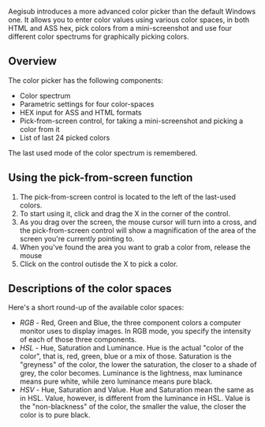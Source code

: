{{todo|review the whole page}}

Aegisub introduces a more advanced color picker than the default Windows one. It allows you to enter color values using various color spaces, in both HTML and ASS hex, pick colors from a mini-screenshot and use four different color spectrums for graphically picking colors.

== Overview ==

{{todo|screenshot}}

The color picker has the following components:
* Color spectrum 
* Parametric settings for four color-spaces 
* HEX input for ASS and HTML formats 
* Pick-from-screen control, for taking a mini-screenshot and picking a color from it 
* List of last 24 picked colors 

The last used mode of the color spectrum is remembered.

== Using the pick-from-screen function ==

{{todo|this is obsolete}}

# The pick-from-screen control is located to the left of the last-used colors. 
# To start using it, click and drag the X in the corner of the control. 
# As you drag over the screen, the mouse cursor will turn into a cross, and the pick-from-screen control will show a magnification of the area of the screen you're currently pointing to. 
# When you've found the area you want to grab a color from, release the mouse 
# Click on the control outisde the X to pick a color. 

== Descriptions of the color spaces ==

Here's a short round-up of the available color spaces:
* ''RGB'' - Red, Green and Blue, the three component colors a computer monitor uses to display images. In RGB mode, you specify the intensity of each of those three components. 
* ''HSL'' - Hue, Saturation and Luminance. Hue is the actual "color of the color", that is, red, green, blue or a mix of those. Saturation is the "greyness" of the color, the lower the saturation, the closer to a shade of grey, the color becomes. Luminance is the lightness, max luminance means pure white, while zero luminance means pure black. 
* ''HSV'' - Hue, Saturation and Value. Hue and Saturation mean the same as in HSL. Value, however, is different from the luminance in HSL. Value is the "non-blackness" of the color, the smaller the value, the closer the color is to pure black.